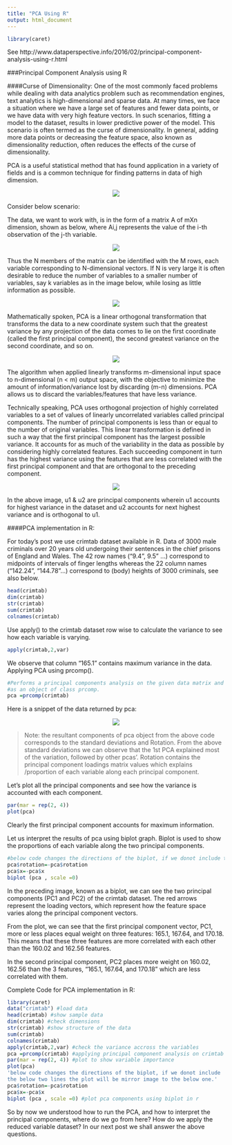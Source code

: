 ```yaml
---
title: "PCA Using R"
output: html_document
---
```

```r
library(caret)
```
See http://www.dataperspective.info/2016/02/principal-component-analysis-using-r.html

###Principal Component Analysis using R 

####Curse of Dimensionality:
One of the most commonly faced problems while dealing with data analytics problem such as recommendation engines, text analytics is high-dimensional and sparse data. At many times, we face a situation where we have a large set of features and fewer data points, or we have data with very high feature vectors. In such scenarios, fitting a model to the dataset, results in lower predictive power of the model. This scenario is often termed as the curse of dimensionality. In general, adding more data points or decreasing the feature space, also known as dimensionality reduction, often reduces the effects of the curse of dimensionality. 

PCA is a useful statistical method that has found application in a variety of fields and is a common technique for finding patterns in data of high dimension.

<p style="text-align:center;"><img src="../figures/PCA2.png"></p>

Consider below scenario:

The data, we want to work with, is in the form of a matrix A of mXn dimension, shown as below, where Ai,j represents the value of the i-th observation of the j-th variable. 

<p style="text-align:center;"><img src="../figures/PCA3.png"></p>

Thus the N members of the matrix can be identified with the M rows, each variable corresponding to N-dimensional vectors. If N is very large it is often desirable to reduce the number of variables to a smaller number of variables, say k variables as in the image below, while losing as little information as possible. 

<p style="text-align:center;"><img src="../figures/PCA4.png"></p>

Mathematically spoken, PCA is a linear orthogonal transformation that transforms the data to a new coordinate system such that the greatest variance by any projection of the data comes to lie on the first coordinate (called the first principal component), the second greatest variance on the second coordinate, and so on.

<p style="text-align:center;"><img src="../figures/PCA5.png"></p>

The algorithm when applied linearly transforms m-dimensional input space to n-dimensional (n < m) output space, with the objective to minimize the amount of information/variance lost by discarding (m-n) dimensions. PCA allows us to discard the variables/features that have less variance.

Technically speaking, PCA uses orthogonal projection of highly correlated variables to a set of values of linearly uncorrelated variables called principal components. The number of principal components is less than or equal to the number of original variables. This linear transformation is defined in such a way that the first principal component has the largest possible variance. It accounts for as much of the variability in the data as possible by considering highly correlated features. Each succeeding component in turn has the highest variance using the features that are less correlated with the first principal component and that are orthogonal to the preceding component.

<p style="text-align:center;"><img src="../figures/PCA6.png"></p>

In the above image, u1 & u2 are principal components wherein u1 accounts for highest variance in the dataset and u2 accounts for next highest variance and is orthogonal to u1.

####PCA implementation in R:

For today’s post we use crimtab dataset available in R. Data of 3000 male criminals over 20 years old undergoing their sentences in the chief prisons of England and Wales. The 42 row names ("9.4", 9.5" ...) correspond to midpoints of intervals of finger lengths whereas the 22 column names ("142.24", "144.78"...) correspond to (body) heights of 3000 criminals, see also below. 

```r
head(crimtab)
dim(crimtab)
str(crimtab)
sum(crimtab)
colnames(crimtab)
```

Use apply() to the crimtab dataset row wise to calculate the variance to see how each variable is varying.
```r
apply(crimtab,2,var)
```
We observe that column “165.1” contains maximum variance in the data. Applying PCA using prcomp(). 
```r
#Performs a principal components analysis on the given data matrix and returns the results 
#as an object of class prcomp.
pca =prcomp(crimtab)
```
Here is a snippet of the data returned by pca:

<p style="text-align:center;"><img src="../figures/pcaData.jpg"></p>

>Note: the resultant components of pca object from the above code corresponds to the standard deviations and Rotation. From the above standard deviations we can observe that the 1st PCA explained most of the variation, followed by other pcas’.  Rotation contains the principal component loadings matrix values which explains /proportion of each variable along each principal component.

Let’s plot all the principal components and see how the variance is accounted with each component.
```r
par(mar = rep(2, 4))
plot(pca)
```

Clearly the first principal component accounts for maximum information.

Let us interpret the results of pca using biplot graph. Biplot is used to show the proportions of each variable along the two principal components.
```r
#below code changes the directions of the biplot, if we donot include the below two lines the plot will be mirror image to the below one.
pca$rotation=-pca$rotation
pca$x=-pca$x
biplot (pca , scale =0)
```

In the preceding image, known as a biplot, we can see the two principal components (PC1 and PC2) of the crimtab dataset. The red arrows represent the loading vectors, which represent how the feature space varies along the principal component vectors.

From the plot, we can see that the first principal component vector, PC1, more or less places equal weight on three features: 165.1, 167.64, and 170.18. This means that these three features are more correlated with each other than the 160.02 and 162.56 features. 

In the second principal component, PC2 places more weight on 160.02, 162.56 than the 3 features, "165.1, 167.64, and 170.18" which are less correlated with them. 

Complete Code for PCA implementation in R: 
```r
library(caret)
data("crimtab") #load data
head(crimtab) #show sample data
dim(crimtab) #check dimensions
str(crimtab) #show structure of the data
sum(crimtab) 
colnames(crimtab)
apply(crimtab,2,var) #check the variance accross the variables
pca =prcomp(crimtab) #applying principal component analysis on crimtab data
par(mar = rep(2, 4)) #plot to show variable importance
plot(pca) 
'below code changes the directions of the biplot, if we donot include
the below two lines the plot will be mirror image to the below one.'
pca$rotation=-pca$rotation
pca$x=-pca$x
biplot (pca , scale =0) #plot pca components using biplot in r
```

So by now we understood how to run the PCA, and how to interpret the principal components, where do we go from here? How do we apply the reduced variable dataset? In our next post we shall answer the above questions. 